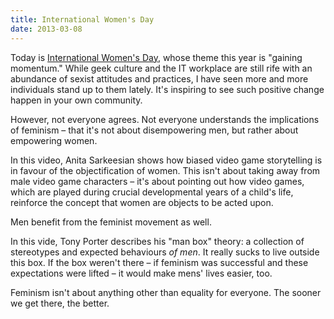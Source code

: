 ```yaml
---
title: International Women's Day
date: 2013-03-08
---
```



Today is [International Women's Day](http://www.internationalwomensday.com), whose theme this year is "gaining momentum." While geek culture and the IT workplace are still rife with an abundance of sexist attitudes and practices, I have seen more and more individuals stand up to them lately. It's inspiring to see such positive change happen in your own community.

However, not everyone agrees. Not everyone understands the implications of feminism – that it's not about disempowering men, but rather about empowering women.

<YouTube videoID='X6p5AZp7r_Q' />

In this video, Anita Sarkeesian shows how biased video game storytelling is in favour of the objectification of women. This isn't about taking away from male video game characters – it's about pointing out how video games, which are played during crucial developmental years of a child's life, reinforce the concept that women are objects to be acted upon.

Men benefit from the feminist movement as well.

<YouTube videoID='td1PbsV6B80' />

In this vide, Tony Porter describes his "man box" theory: a collection of stereotypes and expected behaviours _of men_. It really sucks to live outside this box. If the box weren't there – if feminism was successful and these expectations were lifted – it would make mens' lives easier, too.

Feminism isn't about anything other than equality for everyone. The sooner we get there, the better.


  